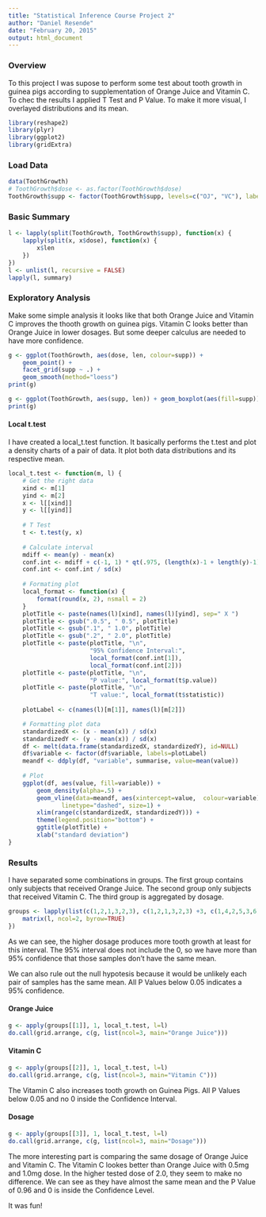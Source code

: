 ```yaml
---
title: "Statistical Inference Course Project 2"
author: "Daniel Resende"
date: "February 20, 2015"
output: html_document
---
```


### Overview
To this project I was supose to perform some test about tooth growth in guinea pigs according to supplementation of Orange Juice and Vitamin C. To chec the results I applied T Test and P Value. To make it more visual, I overlayed distributions and its mean.
```r
library(reshape2)
library(plyr)
library(ggplot2)
library(gridExtra)
```

### Load Data
```r
data(ToothGrowth)
# ToothGrowth$dose <- as.factor(ToothGrowth$dose)
ToothGrowth$supp <- factor(ToothGrowth$supp, levels=c("OJ", "VC"), labels=c("Orange Juice", "Vitamin C"))

```

### Basic Summary
```r
l <- lapply(split(ToothGrowth, ToothGrowth$supp), function(x) {
    lapply(split(x, x$dose), function(x) {
        x$len
    })
})
l <- unlist(l, recursive = FALSE)
lapply(l, summary)
````

### Exploratory Analysis
Make some simple analysis it looks like that both Orange Juice and Vitamin C improves the thooth growth on guinea pigs. Vitamin C looks better than Orange Juice in lower dosages. But some deeper calculus are needed to have more confidence.
```r
g <- ggplot(ToothGrowth, aes(dose, len, colour=supp)) +
    geom_point() +
    facet_grid(supp ~ .) +
    geom_smooth(method="loess")
print(g)

g <- ggplot(ToothGrowth, aes(supp, len)) + geom_boxplot(aes(fill=supp)) + facet_grid(. ~ dose)
print(g)
```

#### Local t.test
I have created a local_t.test function. It basically performs the t.test and plot a density charts of a pair of data. It plot both data distributions and its respective mean.
```r
local_t.test <- function(m, l) {
    # Get the right data
    xind <- m[1] 
    yind <- m[2]
    x <- l[[xind]]
    y <- l[[yind]]
    
    # T Test
    t <- t.test(y, x)
    
    # Calculate interval
    mdiff <- mean(y) - mean(x)
    conf.int <- mdiff + c(-1, 1) * qt(.975, (length(x)-1 + length(y)-1)) * sqrt(sd(x)^2/length(x) + sd(y)^2/length(y))
    conf.int <- conf.int / sd(x)
    
    # Formating plot
    local_format <- function(x) {
        format(round(x, 2), nsmall = 2)
    }
    plotTitle <- paste(names(l)[xind], names(l)[yind], sep=" X ")
    plotTitle <- gsub(".0.5", " 0.5", plotTitle)
    plotTitle <- gsub(".1", " 1.0", plotTitle)
    plotTitle <- gsub(".2", " 2.0", plotTitle)
    plotTitle <- paste(plotTitle, "\n",
                       "95% Confidence Interval:",
                       local_format(conf.int[1]),
                       local_format(conf.int[2]))
    plotTitle <- paste(plotTitle, "\n",
                       "P value:", local_format(t$p.value))
    plotTitle <- paste(plotTitle, "\n",
                       "T value:", local_format(t$statistic))
    
    plotLabel <- c(names(l)[m[1]], names(l)[m[2]])

    # Formatting plot data
    standardizedX <- (x - mean(x)) / sd(x)
    standardizedY <- (y - mean(x)) / sd(x)
    df <- melt(data.frame(standardizedX, standardizedY), id=NULL)
    df$variable <- factor(df$variable, labels=plotLabel)
    meandf <- ddply(df, "variable", summarise, value=mean(value))
    
    # Plot
    ggplot(df, aes(value, fill=variable)) +
        geom_density(alpha=.5) +
        geom_vline(data=meandf, aes(xintercept=value,  colour=variable),
               linetype="dashed", size=1) +
        xlim(range(c(standardizedX, standardizedY))) + 
        theme(legend.position="bottom") +
        ggtitle(plotTitle) +
        xlab("standard deviation")
}
```

### Results
I have separated some combinations in groups. The first group contains only subjects that received Orange Juice. The second group only subjects that received Vitamin C. The third group is aggregated by dosage.
```r
groups <- lapply(list(c(1,2,1,3,2,3), c(1,2,1,3,2,3) +3, c(1,4,2,5,3,6)), function(l) {
    matrix(l, ncol=2, byrow=TRUE)
})
```
As we can see, the higher dosage produces more tooth growth at least for this interval. The 95% interval does not include the 0, so we have more than 95% confidence that those samples don't have the same mean.

We can also rule out the null hypotesis because it would be unlikely each pair of samples has the same mean. All P Values below 0.05 indicates a 95% confidence.

#### Orange Juice
```r
g <- apply(groups[[1]], 1, local_t.test, l=l)
do.call(grid.arrange, c(g, list(ncol=3, main="Orange Juice")))
```

#### Vitamin C
```r
g <- apply(groups[[2]], 1, local_t.test, l=l)
do.call(grid.arrange, c(g, list(ncol=3, main="Vitamin C")))
```
The Vitamin C also increases tooth growth on Guinea Pigs. All P Values below 0.05 and no 0 inside the Confidence Interval.

#### Dosage
```r
g <- apply(groups[[3]], 1, local_t.test, l=l)
do.call(grid.arrange, c(g, list(ncol=3, main="Dosage")))
```
The more interesting part is comparing the same dosage of Orange Juice and Vitamin C. The Vitamin C lookes better than Orange Juice with 0.5mg and 1.0mg dose. In the higher tested dose of 2.0, they seem to make no difference. We can see as they have almost the same mean and the P Value of 0.96 and 0 is inside the Confidence Level.

It was fun!